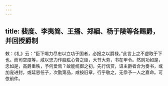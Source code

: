 ```yaml
---
---
---
```

title: 裴度、李夷简、王播、郑絪、杨于陵等各赐爵，并回授爵制
---



敕：《礼》云：“臣下竭力尽忠以立功于国者，必报之以爵禄。”此言上之不虚取于下也。而司空度等，咸以忠力作股肱心膂之臣，大节大劳，书在甲令。然则功如是，忠如是，高爵重秩，予何爱焉？故能统御之初，先行信赏，诏主爵者合为奏书，或加宠进封，或延恩任子，次勤第品，咸按旧章，行乎敬之，无忝予一人之嘉命。可依前件。